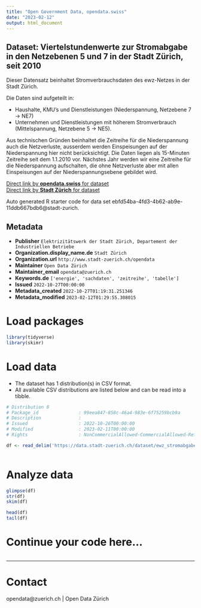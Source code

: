 ```yaml
---
title: "Open Government Data, opendata.swiss"
date: "2023-02-12"
output: html_document
---
```


## Dataset: Viertelstundenwerte zur Stromabgabe in den Netzebenen 5 und 7 in der Stadt Zürich, seit 2010

Dieser Datensatz beinhaltet Stromverbrauchsdaten des ewz-Netzes in der Stadt Zürich.

Die Daten sind aufgeteilt in:

 - Haushalte, KMU's und Dienstleistungen (Niederspannung, Netzebene 7 -> NE7) 
 - Unternehmen und Dienstleistungen mit höherem Stromverbrauch (Mittelspannung, Netzebene 5 -> NE5).

Aus technischen Gründen beinhaltet die Zeitreihe für die Niederspannung auch die Netzverluste, ausserdem werden Einspeisungen auf der Niederspannung hier nicht berücksichtigt. Die Daten liegen als 15-Minuten Zeitreihe seit dem 1.1.2010 vor.
Nächstes Jahr werden wir eine Zeitreihe für die Niederspannung aufschalten, die ohne Netzverluste aber mit allen Einspeisungen auf der Niederspannungsebene gebildet wird.

[Direct link by **opendata.swiss** for dataset](https://opendata.swiss/de/dataset/viertelstundenwerte-zur-stromabgabe-in-den-netzebenen-5-und-7-in-der-stadt-zurich-seit-2010)<br>
[Direct link by **Stadt Zürich** for dataset](https://data.stadt-zuerich.ch/dataset/ewz_stromabgabe_netzebenen_stadt_zuerich)

Auto generated R starter code for data set ebfd54ba-4fd3-4b62-ab9e-11ddb667bdb6@stadt-zurich.

## Metadata

- **Publisher** `Elektrizitätswerk der Stadt Zürich, Departement der Industriellen Betriebe`
- **Organization.display_name.de** `Stadt Zürich`
- **Organization.url** `http://www.stadt-zuerich.ch/opendata`
- **Maintainer** `Open Data Zürich`
- **Maintainer_email** `opendata@zuerich.ch`
- **Keywords.de** `['energie', 'sachdaten', 'zeitreihe', 'tabelle']`
- **Issued** `2022-10-27T00:00:00`
- **Metadata_created** `2022-10-27T01:19:31.251346`
- **Metadata_modified** `2023-02-12T01:29:55.308015`


# Load packages

```r

library(tidyverse)
library(skimr)

```

# Load data

-   The dataset has 1 distribution(s) in CSV format.
-   All available CSV distributions are listed below and can be read into a tibble.

```r

# Distribution 0
# Package_id               : 99eea847-858c-46a4-983e-6f75259bcb9a
# Description              : 
# Issued                   : 2022-10-26T00:00:00
# Modified                 : 2023-02-11T00:00:00
# Rights                   : NonCommercialAllowed-CommercialAllowed-ReferenceNotRequired

df <- read_delim('https://data.stadt-zuerich.ch/dataset/ewz_stromabgabe_netzebenen_stadt_zuerich/download/ewz_stromabgabe_netzebenen_stadt_zuerich.csv')



```

# Analyze data

```r

glimpse(df)
str(df)
skim(df)

head(df)
tail(df)

```

# Continue your code here...

```r

```

------------------------------------------------------------------------

# Contact

opendata@zuerich.ch | Open Data Zürich

